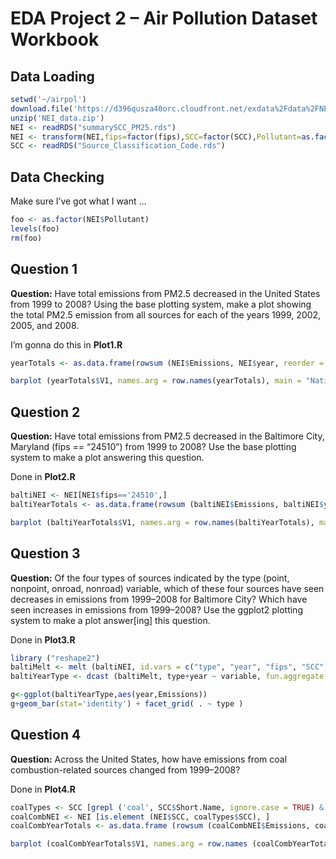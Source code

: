 EDA Project 2 -- Air Pollution Dataset Workbook
===============================================

Data Loading
------------

```r
setwd('~/airpol')
download.file('https://d396qusza40orc.cloudfront.net/exdata%2Fdata%2FNEI_data.zip',method='curl',destfile='NEI_data.zip')
unzip('NEI_data.zip')
NEI <- readRDS("summarySCC_PM25.rds")
NEI <- transform(NEI,fips=factor(fips),SCC=factor(SCC),Pollutant=as.factor(Pollutant),type=as.factor(type),year=as.factor(year))
SCC <- readRDS("Source_Classification_Code.rds")
```
Data Checking
-------------

Make sure I've got what I want ...

```r
foo <- as.factor(NEI$Pollutant)
levels(foo)
rm(foo)
```

Question 1
----------

__Question:__ Have total emissions from PM2.5 decreased in the United States from 1999 to 2008?
Using the base plotting system, make a plot showing the total PM2.5 emission from all sources for each of the
years 1999, 2002, 2005, and 2008.

I'm gonna do this in __Plot1.R__

```r
yearTotals <- as.data.frame(rowsum (NEI$Emissions, NEI$year, reorder = TRUE))
```

```r
barplot (yearTotals$V1, names.arg = row.names(yearTotals), main = "Nationwide Annual PM25 Pollution Totals" )
```

Question 2
----------

__Question:__ Have total emissions from PM2.5 decreased in the Baltimore City, Maryland
(fips == "24510") from 1999 to 2008? Use the base plotting system to make a plot
answering this question.

Done in __Plot2.R__

```r
baltiNEI <- NEI[NEI$fips=='24510',]
baltiYearTotals <- as.data.frame(rowsum (baltiNEI$Emissions, baltiNEI$year, reorder = TRUE))
```
```r
barplot (baltiYearTotals$V1, names.arg = row.names(baltiYearTotals), main = "Baltimore Annual PM25 Pollution Totals" )
```

Question 3
----------

__Question:__ Of the four types of sources indicated by the type (point,
nonpoint, onroad, nonroad) variable, which of these four sources have seen
decreases in emissions from 1999–2008 for Baltimore City? Which have seen
increases in emissions from 1999–2008? Use the ggplot2 plotting system to make
a plot answer[ing] this question.

Done in __Plot3.R__

```r
library ("reshape2")
baltiMelt <- melt (baltiNEI, id.vars = c("type", "year", "fips", "SCC", "Pollutant"), value.name = "Emissions")
baltiYearType <- dcast (baltiMelt, type+year ~ variable, fun.aggregate = sum)
```
```r
g<-ggplot(baltiYearType,aes(year,Emissions))
g+geom_bar(stat='identity') + facet_grid( . ~ type )
```

Question 4
----------

__Question:__ Across the United States, how have emissions from coal
combustion-related sources changed from 1999–2008?

Done in __Plot4.R__

```r
coalTypes <- SCC [grepl ('coal', SCC$Short.Name, ignore.case = TRUE) & grepl ('comb',S CC$Short.Name, ignore.case =TRUE), ]
coalCombNEI <- NEI [is.element (NEI$SCC, coalTypes$SCC), ]
coalCombYearTotals <- as.data.frame (rowsum (coalCombNEI$Emissions, coalCombNEI$year, reorder = TRUE))
```
```r
barplot (coalCombYearTotals$V1, names.arg = row.names (coalCombYearTotals), main = "Nationwide Annual Coal Combustion PM25 Totals" )
```

